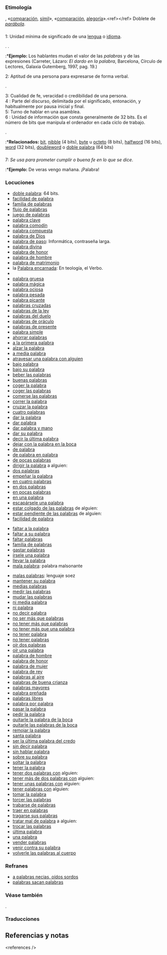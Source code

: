 == {{lengua|es}} ==
{{pron-graf|fone=paˈla.βɾa}}

=== Etimología ===
{{etimología|osp|parabla}}, {{etim|la|parabola}} «[[comparación]], [[símil]]», {{etim|grc|παραβολή|tr=parabolḗ}} «[[comparación]], [[alegoría]]».&lt;ref&gt;{{Corominas-breve|433-34|año=1967|ed=2}}&lt;/ref&gt; Doblete de ''[[parábola]]''.

=== {{sustantivo femenino|es}} ===
{{inflect.es.sust.reg}}

;1: Unidad mínima de significado de una [[lengua]] o [[idioma]].
{{sinónimo|vocablo|voz|término}}.
{{relacionado|palabro}}.
:*'''Ejemplo:''' Los hablantes mudan el valor de las ''palabras'' y de las expresiones (Carreter, Lázaro: ''El dardo en la palabra'', Barcelona, Círculo de Lectores, Galaxia Gutemberg, 1997, pag. 19.)
;2: Aptitud de una persona para expresarse de forma verbal.
{{sinónimo|facilidad de palabra}}.
;3: Cualidad de fe, veracidad o credibilidad de una persona.
;4 {{lingüística}}: Parte del discurso, delimitada por el significado, entonación, y habitualmente por pausa inicial y final.
;5: Turno de hablar en una asamblea.
;6 {{informática}}: Unidad de información que consta generalmente de 32 bits. Es el número de bits que manipula el ordenador en cada ciclo de trabajo.
{{sinónimo|word}}.
:*'''Relacionados:''' [[bit]], [[nibble]] (4 bits), [[byte]] u [[octeto]] (8 bits), [[halfword]] (16 bits), [[word]] (32 bits), [[doubleword]] o [[doble palabra]] (64 bits)

=== {{interjección|es}} ===
;7: ''Se usa para prometer cumplir o buena fe en lo que se dice''.
:*'''Ejemplo:''' De veras vengo mañana. ¡Palabra!

{{clear}}

=== Locuciones ===
{{rel-arriba|Locuciones con «palabra»}}
* [[doble palabra]]: 64 bits.
* [[facilidad de palabra]]
* [[familia de palabras]]
* [[flujo de palabras]]
* [[juego de palabras]]
* [[palabra clave]]
* [[palabra comodín]]
* [[palabra compuesta]]
* [[palabra de Dios]]
* [[palabra de paso]]: Informática, contraseña larga.
* [[palabra divina]]
* [[palabra de honor]]
* [[palabra de hombre]]
* [[palabra de matrimonio]]
* la [[Palabra encarnada]]: En teología, el Verbo.
* {{l|es|palabra fantasma}}
* [[palabra gruesa]]
* [[palabra mágica]]
* [[palabra ociosa]]
* [[palabra pesada]]
* [[palabra picante]]
* [[palabras cruzadas]]
* [[palabras de la ley]]
* [[palabras del duelo]]
* [[palabras de oráculo]]
* [[palabras de presente]]
* [[palabra simple]]
* [[ahorrar palabras]]
* [[a la primera palabra]]
* [[alzar la palabra]]
* [[a media palabra]]
* [[atravesar una palabra con alguien]]
* [[bajo palabra]]
* [[bajo su palabra]]
* [[beber las palabras]]
* [[buenas palabras]]
* [[coger la palabra]]
* [[coger las palabras]]
* [[comerse las palabras]]
* [[correr la palabra]]
* [[cruzar la palabra]]
* [[cuatro palabras]]
* [[dar la palabra]]
* [[dar palabra]]
* [[dar palabra y mano]]
* [[dar su palabra]]
* [[decir la última palabra]]
* [[dejar con la palabra en la boca]]
* [[de palabra]]
* [[de palabra en palabra]]
* [[de pocas palabras]]
* [[dirigir la palabra]] a alguien:
* [[dos palabras]]
* [[empeñar la palabra]]
* [[en cuatro palabras]]
* [[en dos palabras]]
* [[en pocas palabras]]
* [[en una palabra]]
* [[escapársele una palabra]]
* [[estar colgado de las palabras]] de alguien:
* [[estar pendiente de las palabras]] de alguien:
* [[facilidad de palabra]]
{{rel-centro}}
* [[faltar a la palabra]]
* [[faltar a su palabra]]
* [[faltar palabras]]
* [[familia de palabras]]
* [[gastar palabras]]
* [[írsele una palabra]]
* [[llevar la palabra]]
* [[mala palabra]]: palabra malsonante
{{sinónimo|disparate|nota1=Bolivia|garabato|nota2=Chile|grosería|nota3=Colombia, Puerto Rico, Venezuela|improperio|nota4=Ecuador|lisura|nota5=Perú|palabra sucia|nota6=Panamá|palabrota|taco|nota8=España|vulgaridad|nota9=Venezuela}}
* [[malas palabras]]: lenguaje soez
* [[mantener su palabra]]
* [[medias palabras]]
* [[medir las palabras]]
* [[mudar las palabras]]
* [[ni media palabra]]
* [[ni palabra]]
* [[no decir palabra]]
* [[no ser más que palabras]]
* [[no tener más que palabras]]
* [[no tener más que una palabra]]
* [[no tener palabra]]
* [[no tener palabras]]
* [[oír dos palabras]]
* [[oír una palabra]]
* [[palabra de hombre]]
* [[palabra de honor]]
* [[palabra de mujer]]
* [[palabra de rey]]
* [[palabras al aire]]
* [[palabras de buena crianza]]
* [[palabras mayores]]
* [[palabra preñada]]
* [[palabras libres]]
* [[palabra por palabra]]
* [[pasar la palabra]]
* [[pedir la palabra]]
* [[quitarle la palabra de la boca]]
* [[quitarle las palabras de la boca]]
* [[remojar la palabra]]
* [[santa palabra]]
* [[ser la última palabra del credo]]
* [[sin decir palabra]]
* [[sin hablar palabra]]
* [[sobre su palabra]]
* [[soltar la palabra]]
* [[tener la palabra]]
* [[tener dos palabras con]] alguien:
* [[tener más de dos palabras con]] alguien:
* [[tener unas palabras con]] alguien:
* [[tener palabras con]] alguien:
* [[tomar la palabra]]
* [[torcer las palabras]]
* [[trabarse de palabras]]
* [[traer en palabras]]
* [[tragarse sus palabras]]
* [[tratar mal de palabra]] a alguien:
* [[trocar las palabras]]
* [[última palabra]]
* [[una palabra]]
* [[vender palabras]]
* [[venir contra su palabra]]
* [[volverle las palabras al cuerpo]]
{{rel-abajo}}

=== Refranes ===
* [[a palabras necias, oídos sordos]]
* [[palabras sacan palabras]]

=== Véase también ===
{{Wikipedia}}.
{{Wikiquote}}

{{clear}}

=== Traducciones ===
{{trad-arriba}}
{{t+|de|Wort|n}}
{{t+|ast|pallabra}}
{{t+|az|söz}}
{{t+|br|ger|m}}
{{t+|bg|дума}}
{{t+|ca|paraula|f}}
{{t+|cs|slovo}}
{{t+|ht|1|pawòl}}
{{t+|da|ord}}
{{t+|eo|vorto}}
{{t+|eu|hitz|,|berba}}
{{t+|fr|mot|m}}
{{t+|fy|wurd}}
{{t+|el|λέξη|,|λόγος}}
{{t+|got|𐍅𐌰𐌿𐍂𐌳|tr|waurd|n}}
{{t+|en|1|word}}
{{t+|ia|parola}}
{{t+|ga|focal|m}}
{{trad-centro}}
{{t+|hu|szó}}
{{t+|is|orð|n}}
{{t+|it|parola|f}}
{{t+|ja|言葉}}
{{t+|la|verbum|n|,|vocabulum|n}}
{{t+|mt|1|kelma}}
{{t+|nhn|tlahtolli}}
{{t+|nl|woord|n}}
{{t+|no|ord}}
{{t+|pap|palabra}}
{{t+|pl|1|słowo|n}}
{{t+|pt|palavra|f}}
{{t+|ro|cuvînt}}
{{t+|ru|слово}}
{{t+|sv|ord}}
{{t+|tt|suz}}
{{t+|tr|sözcük}}
{{trad-abajo}}

== Referencias y notas ==
&lt;references /&gt;
